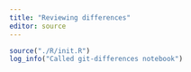```yaml
---
title: "Reviewing differences"
editor: source
---
```



```r
source("./R/init.R")
log_info("Called git-differences notebook")
```

## 



